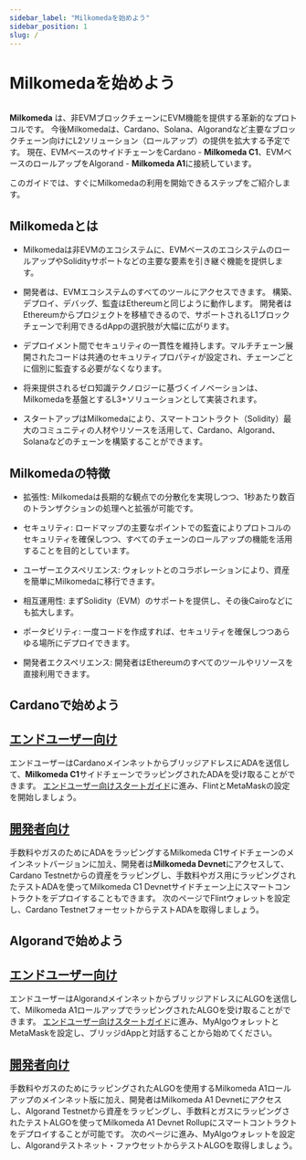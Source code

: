 ```yaml
---
sidebar_label: "Milkomedaを始めよう"
sidebar_position: 1
slug: /
---
```



# Milkomedaを始めよう

<img src={milkomedaBanner} className="img-full" alt="" />

**Milkomeda** は、非EVMブロックチェーンにEVM機能を提供する革新的なプロトコルです。 今後Milkomedaは、Cardano、Solana、Algorandなど主要なブロックチェーン向けにL2ソリューション（ロールアップ）の提供を拡大する予定です。 現在、EVMベースのサイドチェーンをCardano - <strong>Milkomeda C1</strong>、EVMベースのロールアップをAlgorand - <strong>Milkomeda A1</strong>に接続しています。

このガイドでは、すぐにMilkomedaの利用を開始できるステップをご紹介します。

## Milkomedaとは

- Milkomedaは非EVMのエコシステムに、EVMベースのエコシステムのロールアップやSolidityサポートなどの主要な要素を引き継ぐ機能を提供します。

- 開発者は、EVMエコシステムのすべてのツールにアクセスできます。 構築、デプロイ、デバッグ、監査はEthereumと同じように動作します。 開発者はEthereumからプロジェクトを移植できるので、サポートされるL1ブロックチェーンで利用できるdAppの選択肢が大幅に広がります。

- デプロイメント間でセキュリティの一貫性を維持します。マルチチェーン展開されたコードは共通のセキュリティプロパティが設定され、チェーンごとに個別に監査する必要がなくなります。

- 将来提供されるゼロ知識テクノロジーに基づくイノベーションは、Milkomedaを基盤とするL3+ソリューションとして実装されます。

- スタートアップはMilkomedaにより、スマートコントラクト（Solidity）最大のコミュニティの人材やリソースを活用して、Cardano、Algorand、Solanaなどのチェーンを構築することができます。

## Milkomedaの特徴

- 拡張性: Milkomedaは長期的な観点での分散化を実現しつつ、1秒あたり数百のトランザクションの処理へと拡張が可能です。

- セキュリティ: ロードマップの主要なポイントでの監査によりプロトコルのセキュリティを確保しつつ、すべてのチェーンのロールアップの機能を活用することを目的としています。

- ユーザーエクスペリエンス: ウォレットとのコラボレーションにより、資産を簡単にMilkomedaに移行できます。

- 相互運用性: まずSolidity（EVM）のサポートを提供し、その後Cairoなどにも拡大します。

- ポータビリティ: 一度コードを作成すれば、セキュリティを確保しつつあらゆる場所にデプロイできます。

- 開発者エクスペリエンス: 開発者はEthereumのすべてのツールやリソースを直接利用できます。

## Cardanoで始めよう

## [エンドユーザー向け](./cardano/for-end-users/)

エンドユーザーはCardanoメインネットからブリッジアドレスにADAを送信して、**Milkomeda C1**サイドチェーンでラッピングされたADAを受け取ることができます。 [エンドユーザー向けスタートガイド](./cardano/for-end-users)に進み、FlintとMetaMaskの設定を開始しましょう。

## [開発者向け](./cardano/for-developers/)

手数料やガスのためにADAをラッピングするMilkomeda C1サイドチェーンのメインネットバージョンに加え、開発者は**Milkomeda Devnet**にアクセスして、Cardano Testnetからの資産をラッピングし、手数料やガス用にラッピングされたテストADAを使ってMilkomeda C1 Devnetサイドチェーン上にスマートコントラクトをデプロイすることもできます。 次のページでFlintウォレットを設定し、Cardano TestnetフォーセットからテストADAを取得しましょう。


## Algorandで始めよう

## [エンドユーザー向け](./algorand/for-end-users/)

エンドユーザーはAlgorandメインネットからブリッジアドレスにALGOを送信して、Milkomeda A1ロールアップでラッピングされたALGOを受け取ることができます。 [エンドユーザー向けスタートガイド](./algorand/for-end-users)に進み、MyAlgoウォレットとMetaMaskを設定し、ブリッジdAppと対話することから始めてください。

## [開発者向け](./algorand/for-developers/)

手数料やガスのためにラッピングされたALGOを使用するMilkomeda A1ロールアップのメインネット版に加え、開発者はMilkomeda A1 Devnetにアクセスし、Algorand Testnetから資産をラッピングし、手数料とガスにラッピングされたテストALGOを使ってMilkomeda A1 Devnet Rollupにスマートコントラクトをデプロイすることが可能です。 次のページに進み、MyAlgoウォレットを設定し、Algorandテストネット・ファウセットからテストALGOを取得しましょう。
